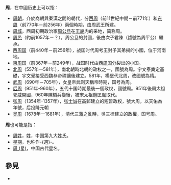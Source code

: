 '''周'''，在中國历史上可以指：
*[[周朝|周朝]]，介於商朝與秦漢之間的朝代，分[[西周|西周]]（前11世紀中期－前771年）和[[东周|东周]]（前770年－前256年）兩個時期，由周武王所建。
*[[周城|周城]]，西周初期政治家[[周公旦|周公旦]]在[[王畿|王畿]]内的采地，简称周。
*[[周邑|周邑]]（約前1057年－？），周公旦的封國，後由次子君陳（諡號為周平公）繼承。
*[[西周国|西周国]]（前440年－前256年），战国时代周考王封予其弟揭的小國，位于河南地。
*[[東周国|東周国]]（前367年－前249年），战国时代由[[西周国|西周国]]分裂出的小国。
*[[北周|北周]]（557年—581年），南北朝時北朝的政权之一，國號為周。宇文泰奠定基礎，宇文覺接受西魏恭帝禪讓後建立。581年，楊堅代北周，改國號為隋。
*[[武周|武周]]（690年－705年），女皇帝武则天稱帝時期，国号為周。
*[[后周|后周]]（951年-960年），五代十国時期最後一個政权，國號周。951年後周太祖郭威開國，960年陳橋兵變後，被宋太祖趙匡胤取代。
*[[张周|张周]]（1354年-1357年），[[张士诚|张士诚]]在高郵建立的短暂政权，號大周，以天佑為年號，后投降元朝
*[[吴周|吴周]]（1678年—1681年），清代三藩之亂時，吳三桂建立的政權，国号周。
'''周'''也可能是指：
*[[周姓|周姓]]，姓，中国第九大姓氏。
*[[星期|星期]]，也称作-{週}-。
*[[周_(星)|周 (星)]]，中国古代星名。

== 參見 ==
* {{Lookfrom}}

{{消歧义|Z周|Cat=一字消歧义}}